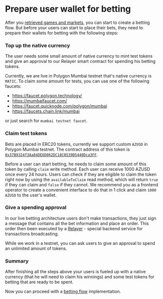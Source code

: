 
# Prepare user wallet for betting

After you [retrieved games and markets](/guides/advanced/live/data-retrieval), you can start to create a betting flow.
But before your users can start to place their bets, they need to prepare their wallets for betting with the following steps:

### Top up the native currency

The user needs some small amount of native currency to mint test tokens and give an approval to our Relayer smart contract for spending his betting tokens.

Currently, we are live in Polygon Mumbai testnet that's native currency is `MATIC`.
To claim some amount for tests, you can use one of the following faucets:

- https://faucet.polygon.technology/
- https://mumbaifaucet.com/
- https://faucet.quicknode.com/polygon/mumbai
- https://faucets.chain.link/mumbai

or just search for `mumbai testnet faucet`.

### Claim test tokens

Bets are placed in ERC20 tokens, currently we support custom `AZUSD` in Polygon Mumbai testnet.
The contract address of this token is [`0x37B9324f3Aa84DE6D062DC18C0539D5440Dca3FF`](https://mumbai.polygonscan.com/address/0x37B9324f3Aa84DE6D062DC18C0539D5440Dca3FF).

Before a user can start betting, he needs to claim some amount of this token by calling `claim` write method.
Each user can receive 1000 AZUSD once every 24 hours. Users can check if they are eligible to claim the token
right now by using the `availableToClaim` read method, which will return `true` if they can claim and `false`
if they cannot.
We recommend you as a frontend operator to create a convenient interface to do that in 1 click and claim
`1000 AZUSD` to the user's wallet.

### Give a spending approval

In our live betting architecture users don't make transactions, they just sign a message that contains all the bet information and place an order.
This order then been executed by a [Relayer](/contracts/live-relayer) - special backend service for transactions broadcasting.

<Callout type="feature">
  While we work in a testnet, you can ask users to give an approval to spend an unlimited amount of tokens.
</Callout>

### Summary

After finishing all the steps above your users is fueled up with a native currency (that he will need to claim his winnings)
and some test tokens for betting that are ready to be spent.

Now you can proceed with a [betting flow](/guides/advanced/live/place-a-bet) implementation.
